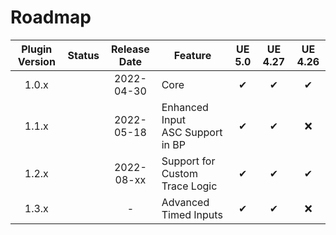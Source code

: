 
# Roadmap

| Plugin Version |    Status     | Release Date | Feature                              | UE 5.0 | UE 4.27 | UE 4.26 |
|:--------------:|:-------------:|:------------:|--------------------------------------|:------:|:-------:|:-------:|
|     1.0.x      |  <Released/>  |  2022-04-30  | Core                                 |   ✔    |    ✔    |    ✔    |
|     1.1.x      |  <Released/>  |  2022-05-18  | Enhanced Input<br/>ASC Support in BP |   ✔    |    ✔    |    ❌    |
|     1.2.x      |  <Released/>  |  2022-08-xx  | Support for Custom Trace Logic       |   ✔    |    ✔    |    ✔    |
|     1.3.x      | <InProgress/> |      -       | Advanced Timed Inputs                |   ✔    |    ✔    |    ❌    |

